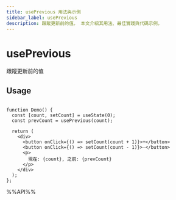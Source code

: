 ```yaml
---
title: usePrevious 用法與示例
sidebar_label: usePrevious
description: 跟蹤更新前的值。 本文介紹其用法、最佳實踐與代碼示例。
---
```

# usePrevious

跟蹤更新前的值

## Usage

```tsx live

function Demo() {
  const [count, setCount] = useState(0);
  const prevCount = usePrevious(count);

  return (
    <div>
      <button onClick={() => setCount(count + 1)}>+</button>
      <button onClick={() => setCount(count - 1)}>-</button>
      <p>
        現在: {count}, 之前: {prevCount}
      </p>
    </div>
  );
};

```

%%API%%